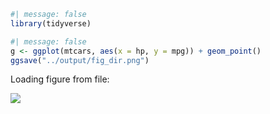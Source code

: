 
```r
#| message: false
library(tidyverse)
```


```r
#| message: false
g <- ggplot(mtcars, aes(x = hp, y = mpg)) + geom_point()
ggsave("../output/fig_dir.png")
```

Loading figure from file:

![](../output/fig_dir.png)
